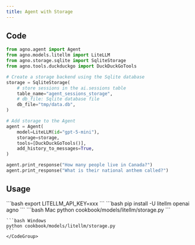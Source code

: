 ```yaml
---
title: Agent with Storage
---
```


## Code

```python cookbook/models/litellm/storage.py
from agno.agent import Agent
from agno.models.litellm import LiteLLM
from agno.storage.sqlite import SqliteStorage
from agno.tools.duckduckgo import DuckDuckGoTools

# Create a storage backend using the Sqlite database
storage = SqliteStorage(
    # store sessions in the ai.sessions table
    table_name="agent_sessions_storage",
    # db_file: Sqlite database file
    db_file="tmp/data.db",
)

# Add storage to the Agent
agent = Agent(
    model=LiteLLM(id="gpt-5-mini"),
    storage=storage,
    tools=[DuckDuckGoTools()],
    add_history_to_messages=True,
)

agent.print_response("How many people live in Canada?")
agent.print_response("What is their national anthem called?")
```

## Usage

<Steps>
  <Snippet file="create-venv-step.mdx" />

  <Step title="Set your API key">
    ```bash
    export LITELLM_API_KEY=xxx
    ```
  </Step>

  <Step title="Install libraries">
    ```bash
    pip install -U litellm openai agno
    ```
  </Step>

  <Step title="Run Agent">
    <CodeGroup>
    ```bash Mac
    python cookbook/models/litellm/storage.py
    ```

    ```bash Windows
    python cookbook/models/litellm/storage.py
    ```
    </CodeGroup>
  </Step>
</Steps>